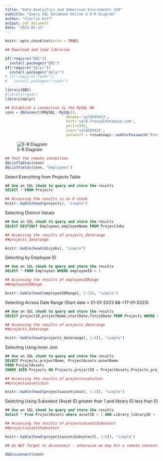 ```yaml
---
title: "Data Analyitics and Immersive Enviroments CA4"
subtitle: "Query SQL Database Online & E-R Diagram"
author: "Charlie Duff"
output: pdf_document
date: "2023-01-13"
---
```


```r
knitr::opts_chunk$set(echo = TRUE)

## Download and load libraries

if(!require("DBI"))
  install.packages("DBI")
if(!require("dplyr"))
  install.packages("dplyr")
# if(!require("readr"))
#   install.packages("readr")

library(DBI)
#library(readr)
library(dplyr)


```




```r
## Establish a connection to the MySQL DB
conn = dbConnect(RMySQL::MySQL(),
                            dbname='sql8589433',
                            host='sql8.freesqldatabase.com',
                            port=3306,
                            user='sql8589433',
                            password = rstudioapi::askForPassword("Enter database password"))
```
<!-- Adds Image to R Markdown File -->
![E-R Diagram]("DA_CA4_ER_Diagram.PNG")

```r
## Test the remote connection
dbListTables(conn)
dbListFields(conn, "Employees")
```


Select Everything from Projects Table
```sql
## Use an SQL chunk to query and store the results
SELECT * FROM Projects
```

```r
## Accessing the results in an R chunk
knitr::kable(head(projects), "simple")
```

Selecting Distinct Values
```sql
## Use an SQL chunk to query and store the results
SELECT DISTINCT Employees_employeeName FROM ProjectJobs
```

```r
## Accessing the results of projects_daterange
##projects_daterange

knitr::kable(head(disjobs), "simple")
```

Selecting by Employee ID
```sql
## Use an SQL chunk to query and store the results
SELECT * FROM Employees WHERE employeeID > 2
```

```r
## Accessing the results of employeeIDRange
##employeeIDRange

knitr::kable(head(employeeIDRange[, 1:3]), "simple")
```

Selecting Across Date Range (Start date > 01-01-2023 && <17-01-2023)
```sql
## Use an SQL chunk to query and store the results
SELECT projectID,projectName,startDate,finishDate FROM Projects WHERE startDate > "2023-01-01" && startDate < "2023-01-17"
```

```r
## Accessing the results of projects_daterange
##projects_daterange

knitr::kable(head(projects_daterange[, 1:4]), "simple")
```

Selecting Using Inner Join 
```sql
## Use an SQL chunk to query and store the results
SELECT Projects.projectName, ProjectAssets.assetName
FROM ProjectAssets
INNER JOIN Projects ON Projects.projectID = ProjectAssets.Projects_projectID
```

```r
## Accessing the results of projectsssetsJoin
##projectsassetsJoin

knitr::kable(head(projectsassetsJoin[, 1:2]), "simple")
```


Selecting Using Subselect (Asset ID greater than 1 and library ID less than 5)
```sql
## Use an SQL chunk to query and store the results
Select * From ProjectAssets where assetID > 1 AND Library_libraryID < (Select libraryID from Library where assetName = "World")
```


```r
## Accessing the results of projectsassetsSubselect
##projectsassetsSubselect

knitr::kable(head(projectsassetsSubselect[, 1:6]), "simple")
```

```r
## Do NOT forget to disconnect - otherwise we may hit a remote connection limit

dbDisconnect(conn)
```
